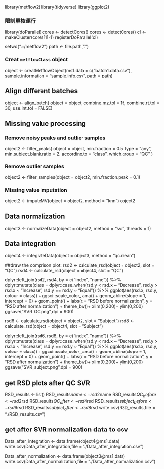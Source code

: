 library(metflow2)
library(tidyverse)
library(ggplot2)

### **限制單核運行**
library(doParallel)
cores <- detectCores()
cores <- detectCores()
cl <- makeCluster(cores[1]-1)
registerDoParallel(cl)

setwd("~/metflow2")
path <- file.path(".")

### **Creat `metflowClass` object**
object <- creatMetflowObject(ms1.data = c("batch1.data.csv"),
                             sample.information = "sample.info.csv",
                             path = path)

## **Align different batches**
object <- align_batch(
    object = object,
    combine.mz.tol = 15,
    combine.rt.tol = 30,
    use.int.tol = FALSE)
    
## **Missing value processing**

### **Remove noisy peaks and outlier samples**
object2 <- filter_peaks(
  object = object,
  min.fraction = 0.5,
  type = "any",
  min.subject.blank.ratio = 2,
  according.to = "class",
  which.group = "QC"
)

### **Remove outlier samples**
object2 <- filter_samples(object = object2,
                          min.fraction.peak = 0.1)
                          
### **Missing value imputation**
object2 <- imputeMV(object = object2,
                    method = "knn")
object2

## **Data normalization**
object3 <- normalizeData(object = object2, method = "svr", threads = 1)

## **Data integration**
object4 <- integrateData(object = object3, method = "qc.mean")

##draw the comprison plot:
rsd2 <- calculate_rsd(object = object2, slot = "QC")
rsd4 <- calculate_rsd(object = object4, slot = "QC")

dplyr::left_join(rsd2, rsd4, by = c("index", "name")) %>% 
  dplyr::mutate(class = dplyr::case_when(rsd.y < rsd.x ~ "Decrease",
                                         rsd.y > rsd.x ~ "Increase",
                                         rsd.y == rsd.y ~ "Equal")) %>% 
  ggplot(aes(rsd.x, rsd.y, colour = class)) +
  ggsci::scale_color_jama() +
  geom_abline(slope = 1, intercept = 0) +
  geom_point() +
  labs(x = "RSD before normalization", y = "RSD after normalization") +
  theme_bw()+
  xlim(0,200)+
  ylim(0,200)
ggsave("SVR_QC.png",dpi = 900)

rsd6 <- calculate_rsd(object = object2, slot = "Subject")
rsd8 <- calculate_rsd(object = object4, slot = "Subject")

dplyr::left_join(rsd6, rsd8, by = c("index", "name")) %>% 
  dplyr::mutate(class = dplyr::case_when(rsd.y < rsd.x ~ "Decrease",
                                         rsd.y > rsd.x ~ "Increase",
                                         rsd.y == rsd.y ~ "Equal")) %>% 
  ggplot(aes(rsd.x, rsd.y, colour = class)) +
  ggsci::scale_color_jama() +
  geom_abline(slope = 1, intercept = 0) +
  geom_point() +
  labs(x = "RSD before normalization", y = "RSD after normalization") +
  theme_bw()+
  xlim(0,200)+
  ylim(0,200)
ggsave("SVR_subject.png",dpi = 900)

## **get RSD plots after QC SVR**
RSD_results <- list()
RSD_results$name <- rsd2$name
RSD_results$QC_before <- rsd2$rsd
RSD_results$QC_after <- rsd4$rsd
RSD_results$subject_before <- rsd6$rsd
RSD_results$subject_after <- rsd8$rsd
write.csv(RSD_results,file = "./RSD_results.csv")

## **get after SVR normalization data to csv**
Data_after_integration <- data.frame(object4@ms1.data)
write.csv(Data_after_integration,file = "./Data_after_integration.csv")

Data_after_normalization <- data.frame(object3@ms1.data)
write.csv(Data_after_normalization,file = "./Data_after_normalization.csv")
